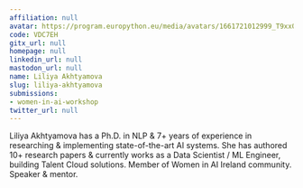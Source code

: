 ```yaml
---
affiliation: null
avatar: https://program.europython.eu/media/avatars/1661721012999_T9xx0Yf.jpg
code: VDC7EH
gitx_url: null
homepage: null
linkedin_url: null
mastodon_url: null
name: Liliya Akhtyamova
slug: liliya-akhtyamova
submissions:
- women-in-ai-workshop
twitter_url: null
---
```


Liliya Akhtyamova has a Ph.D. in NLP & 7+ years of experience in researching & implementing state-of-the-art AI systems. She has authored 10+ research papers & currently works as a Data Scientist / ML Engineer, building Talent Cloud solutions. Member of Women in AI Ireland community. Speaker & mentor.